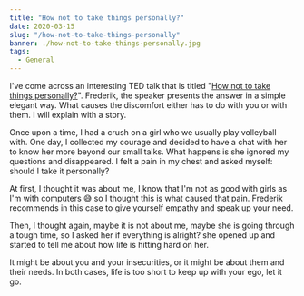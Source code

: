 ```yaml
---
title: "How not to take things personally?"
date: 2020-03-15
slug: "/how-not-to-take-things-personally"
banner: ./how-not-to-take-things-personally.jpg
tags:
  - General
---
```



I've come across an interesting TED talk that is titled "[How not to take things personally?](https://www.youtube.com/watch?v=LnJwH_PZXnM)". Frederik, the speaker presents the answer in a simple elegant way. What causes the discomfort either has to do with you or with them. I will explain with a story.

Once upon a time, I had a crush on a girl who we usually play volleyball with. One day, I collected my courage and decided to have a chat with her to know her more beyond our small talks. What happens is she ignored my questions and disappeared. I felt a pain in my chest and asked myself: should I take it personally?

At first, I thought it was about me, I know that I'm not as good with girls as I'm with computers 😅 so I thought this is what caused that pain. Frederik recommends in this case to give yourself empathy and speak up your need.

Then, I thought again, maybe it is not about me, maybe she is going through a tough time, so I asked her if everything is alright? she opened up and started to tell me about how life is hitting hard on her.

It might be about you and your insecurities, or it might be about them and their needs. In both cases, life is too short to keep up with your ego, let it go.
